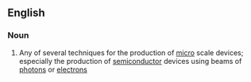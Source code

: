 ==English==

===Noun===
{{en-noun|-}}

# Any of several techniques for the production of [[micro]] scale devices; especially the production of [[semiconductor]] devices using beams of [[photon]]s or [[electron]]s